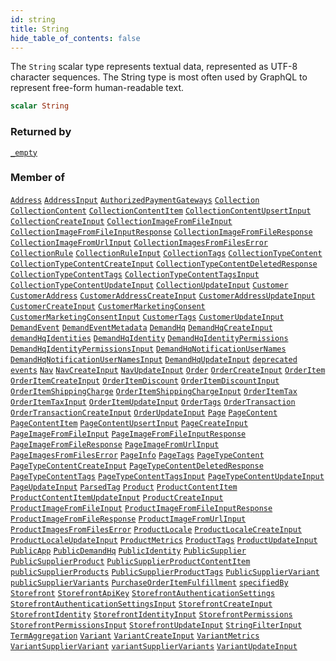 ```yaml
---
id: string
title: String
hide_table_of_contents: false
---
```








The `String` scalar type represents textual data, represented as UTF-8 character sequences. The String type is most often used by GraphQL to represent free-form human-readable text.

```graphql
scalar String
```




### Returned by

[`_empty`](/demand/api/graphql-admin/reference/queries/empty)  <Badge class="secondary" text="query"/>

### Member of

[`Address`](/demand/api/graphql-admin/reference/objects/address)  <Badge class="secondary" text="object"/><Bullet />[`AddressInput`](/demand/api/graphql-admin/reference/inputs/address-input)  <Badge class="secondary" text="input"/><Bullet />[`AuthorizedPaymentGateways`](/demand/api/graphql-admin/reference/objects/authorized-payment-gateways)  <Badge class="secondary" text="object"/><Bullet />[`Collection`](/demand/api/graphql-admin/reference/objects/collection)  <Badge class="secondary" text="object"/><Bullet />[`CollectionContent`](/demand/api/graphql-admin/reference/objects/collection-content)  <Badge class="secondary" text="object"/><Bullet />[`CollectionContentItem`](/demand/api/graphql-admin/reference/objects/collection-content-item)  <Badge class="secondary" text="object"/><Bullet />[`CollectionContentUpsertInput`](/demand/api/graphql-admin/reference/inputs/collection-content-upsert-input)  <Badge class="secondary" text="input"/><Bullet />[`CollectionCreateInput`](/demand/api/graphql-admin/reference/inputs/collection-create-input)  <Badge class="secondary" text="input"/><Bullet />[`CollectionImageFromFileInput`](/demand/api/graphql-admin/reference/inputs/collection-image-from-file-input)  <Badge class="secondary" text="input"/><Bullet />[`CollectionImageFromFileInputResponse`](/demand/api/graphql-admin/reference/objects/collection-image-from-file-input-response)  <Badge class="secondary" text="object"/><Bullet />[`CollectionImageFromFileResponse`](/demand/api/graphql-admin/reference/objects/collection-image-from-file-response)  <Badge class="secondary" text="object"/><Bullet />[`CollectionImageFromUrlInput`](/demand/api/graphql-admin/reference/inputs/collection-image-from-url-input)  <Badge class="secondary" text="input"/><Bullet />[`CollectionImagesFromFilesError`](/demand/api/graphql-admin/reference/objects/collection-images-from-files-error)  <Badge class="secondary" text="object"/><Bullet />[`CollectionRule`](/demand/api/graphql-admin/reference/objects/collection-rule)  <Badge class="secondary" text="object"/><Bullet />[`CollectionRuleInput`](/demand/api/graphql-admin/reference/inputs/collection-rule-input)  <Badge class="secondary" text="input"/><Bullet />[`CollectionTags`](/demand/api/graphql-admin/reference/objects/collection-tags)  <Badge class="secondary" text="object"/><Bullet />[`CollectionTypeContent`](/demand/api/graphql-admin/reference/objects/collection-type-content)  <Badge class="secondary" text="object"/><Bullet />[`CollectionTypeContentCreateInput`](/demand/api/graphql-admin/reference/inputs/collection-type-content-create-input)  <Badge class="secondary" text="input"/><Bullet />[`CollectionTypeContentDeletedResponse`](/demand/api/graphql-admin/reference/objects/collection-type-content-deleted-response)  <Badge class="secondary" text="object"/><Bullet />[`CollectionTypeContentTags`](/demand/api/graphql-admin/reference/objects/collection-type-content-tags)  <Badge class="secondary" text="object"/><Bullet />[`CollectionTypeContentTagsInput`](/demand/api/graphql-admin/reference/inputs/collection-type-content-tags-input)  <Badge class="secondary" text="input"/><Bullet />[`CollectionTypeContentUpdateInput`](/demand/api/graphql-admin/reference/inputs/collection-type-content-update-input)  <Badge class="secondary" text="input"/><Bullet />[`CollectionUpdateInput`](/demand/api/graphql-admin/reference/inputs/collection-update-input)  <Badge class="secondary" text="input"/><Bullet />[`Customer`](/demand/api/graphql-admin/reference/objects/customer)  <Badge class="secondary" text="object"/><Bullet />[`CustomerAddress`](/demand/api/graphql-admin/reference/objects/customer-address)  <Badge class="secondary" text="object"/><Bullet />[`CustomerAddressCreateInput`](/demand/api/graphql-admin/reference/inputs/customer-address-create-input)  <Badge class="secondary" text="input"/><Bullet />[`CustomerAddressUpdateInput`](/demand/api/graphql-admin/reference/inputs/customer-address-update-input)  <Badge class="secondary" text="input"/><Bullet />[`CustomerCreateInput`](/demand/api/graphql-admin/reference/inputs/customer-create-input)  <Badge class="secondary" text="input"/><Bullet />[`CustomerMarketingConsent`](/demand/api/graphql-admin/reference/objects/customer-marketing-consent)  <Badge class="secondary" text="object"/><Bullet />[`CustomerMarketingConsentInput`](/demand/api/graphql-admin/reference/inputs/customer-marketing-consent-input)  <Badge class="secondary" text="input"/><Bullet />[`CustomerTags`](/demand/api/graphql-admin/reference/objects/customer-tags)  <Badge class="secondary" text="object"/><Bullet />[`CustomerUpdateInput`](/demand/api/graphql-admin/reference/inputs/customer-update-input)  <Badge class="secondary" text="input"/><Bullet />[`DemandEvent`](/demand/api/graphql-admin/reference/objects/demand-event)  <Badge class="secondary" text="object"/><Bullet />[`DemandEventMetadata`](/demand/api/graphql-admin/reference/objects/demand-event-metadata)  <Badge class="secondary" text="object"/><Bullet />[`DemandHq`](/demand/api/graphql-admin/reference/objects/demand-hq)  <Badge class="secondary" text="object"/><Bullet />[`DemandHqCreateInput`](/demand/api/graphql-admin/reference/inputs/demand-hq-create-input)  <Badge class="secondary" text="input"/><Bullet />[`demandHqIdentities`](/demand/api/graphql-admin/reference/queries/demand-hq-identities)  <Badge class="secondary" text="query"/><Bullet />[`DemandHqIdentity`](/demand/api/graphql-admin/reference/objects/demand-hq-identity)  <Badge class="secondary" text="object"/><Bullet />[`DemandHqIdentityPermissions`](/demand/api/graphql-admin/reference/objects/demand-hq-identity-permissions)  <Badge class="secondary" text="object"/><Bullet />[`DemandHqIdentityPermissionsInput`](/demand/api/graphql-admin/reference/inputs/demand-hq-identity-permissions-input)  <Badge class="secondary" text="input"/><Bullet />[`DemandHqNotificationUserNames`](/demand/api/graphql-admin/reference/objects/demand-hq-notification-user-names)  <Badge class="secondary" text="object"/><Bullet />[`DemandHqNotificationUserNamesInput`](/demand/api/graphql-admin/reference/inputs/demand-hq-notification-user-names-input)  <Badge class="secondary" text="input"/><Bullet />[`DemandHqUpdateInput`](/demand/api/graphql-admin/reference/inputs/demand-hq-update-input)  <Badge class="secondary" text="input"/><Bullet />[`deprecated`](/demand/api/graphql-admin/reference/directives/deprecated)  <Badge class="secondary" text="directive"/><Bullet />[`events`](/demand/api/graphql-admin/reference/queries/events)  <Badge class="secondary" text="query"/><Bullet />[`Nav`](/demand/api/graphql-admin/reference/objects/nav)  <Badge class="secondary" text="object"/><Bullet />[`NavCreateInput`](/demand/api/graphql-admin/reference/inputs/nav-create-input)  <Badge class="secondary" text="input"/><Bullet />[`NavUpdateInput`](/demand/api/graphql-admin/reference/inputs/nav-update-input)  <Badge class="secondary" text="input"/><Bullet />[`Order`](/demand/api/graphql-admin/reference/objects/order)  <Badge class="secondary" text="object"/><Bullet />[`OrderCreateInput`](/demand/api/graphql-admin/reference/inputs/order-create-input)  <Badge class="secondary" text="input"/><Bullet />[`OrderItem`](/demand/api/graphql-admin/reference/objects/order-item)  <Badge class="secondary" text="object"/><Bullet />[`OrderItemCreateInput`](/demand/api/graphql-admin/reference/inputs/order-item-create-input)  <Badge class="secondary" text="input"/><Bullet />[`OrderItemDiscount`](/demand/api/graphql-admin/reference/objects/order-item-discount)  <Badge class="secondary" text="object"/><Bullet />[`OrderItemDiscountInput`](/demand/api/graphql-admin/reference/inputs/order-item-discount-input)  <Badge class="secondary" text="input"/><Bullet />[`OrderItemShippingCharge`](/demand/api/graphql-admin/reference/objects/order-item-shipping-charge)  <Badge class="secondary" text="object"/><Bullet />[`OrderItemShippingChargeInput`](/demand/api/graphql-admin/reference/inputs/order-item-shipping-charge-input)  <Badge class="secondary" text="input"/><Bullet />[`OrderItemTax`](/demand/api/graphql-admin/reference/objects/order-item-tax)  <Badge class="secondary" text="object"/><Bullet />[`OrderItemTaxInput`](/demand/api/graphql-admin/reference/inputs/order-item-tax-input)  <Badge class="secondary" text="input"/><Bullet />[`OrderItemUpdateInput`](/demand/api/graphql-admin/reference/inputs/order-item-update-input)  <Badge class="secondary" text="input"/><Bullet />[`OrderTags`](/demand/api/graphql-admin/reference/objects/order-tags)  <Badge class="secondary" text="object"/><Bullet />[`OrderTransaction`](/demand/api/graphql-admin/reference/objects/order-transaction)  <Badge class="secondary" text="object"/><Bullet />[`OrderTransactionCreateInput`](/demand/api/graphql-admin/reference/inputs/order-transaction-create-input)  <Badge class="secondary" text="input"/><Bullet />[`OrderUpdateInput`](/demand/api/graphql-admin/reference/inputs/order-update-input)  <Badge class="secondary" text="input"/><Bullet />[`Page`](/demand/api/graphql-admin/reference/objects/page)  <Badge class="secondary" text="object"/><Bullet />[`PageContent`](/demand/api/graphql-admin/reference/objects/page-content)  <Badge class="secondary" text="object"/><Bullet />[`PageContentItem`](/demand/api/graphql-admin/reference/objects/page-content-item)  <Badge class="secondary" text="object"/><Bullet />[`PageContentUpsertInput`](/demand/api/graphql-admin/reference/inputs/page-content-upsert-input)  <Badge class="secondary" text="input"/><Bullet />[`PageCreateInput`](/demand/api/graphql-admin/reference/inputs/page-create-input)  <Badge class="secondary" text="input"/><Bullet />[`PageImageFromFileInput`](/demand/api/graphql-admin/reference/inputs/page-image-from-file-input)  <Badge class="secondary" text="input"/><Bullet />[`PageImageFromFileInputResponse`](/demand/api/graphql-admin/reference/objects/page-image-from-file-input-response)  <Badge class="secondary" text="object"/><Bullet />[`PageImageFromFileResponse`](/demand/api/graphql-admin/reference/objects/page-image-from-file-response)  <Badge class="secondary" text="object"/><Bullet />[`PageImageFromUrlInput`](/demand/api/graphql-admin/reference/inputs/page-image-from-url-input)  <Badge class="secondary" text="input"/><Bullet />[`PageImagesFromFilesError`](/demand/api/graphql-admin/reference/objects/page-images-from-files-error)  <Badge class="secondary" text="object"/><Bullet />[`PageInfo`](/demand/api/graphql-admin/reference/objects/page-info)  <Badge class="secondary" text="object"/><Bullet />[`PageTags`](/demand/api/graphql-admin/reference/objects/page-tags)  <Badge class="secondary" text="object"/><Bullet />[`PageTypeContent`](/demand/api/graphql-admin/reference/objects/page-type-content)  <Badge class="secondary" text="object"/><Bullet />[`PageTypeContentCreateInput`](/demand/api/graphql-admin/reference/inputs/page-type-content-create-input)  <Badge class="secondary" text="input"/><Bullet />[`PageTypeContentDeletedResponse`](/demand/api/graphql-admin/reference/objects/page-type-content-deleted-response)  <Badge class="secondary" text="object"/><Bullet />[`PageTypeContentTags`](/demand/api/graphql-admin/reference/objects/page-type-content-tags)  <Badge class="secondary" text="object"/><Bullet />[`PageTypeContentTagsInput`](/demand/api/graphql-admin/reference/inputs/page-type-content-tags-input)  <Badge class="secondary" text="input"/><Bullet />[`PageTypeContentUpdateInput`](/demand/api/graphql-admin/reference/inputs/page-type-content-update-input)  <Badge class="secondary" text="input"/><Bullet />[`PageUpdateInput`](/demand/api/graphql-admin/reference/inputs/page-update-input)  <Badge class="secondary" text="input"/><Bullet />[`ParsedTag`](/demand/api/graphql-admin/reference/objects/parsed-tag)  <Badge class="secondary" text="object"/><Bullet />[`Product`](/demand/api/graphql-admin/reference/objects/product)  <Badge class="secondary" text="object"/><Bullet />[`ProductContentItem`](/demand/api/graphql-admin/reference/objects/product-content-item)  <Badge class="secondary" text="object"/><Bullet />[`ProductContentItemUpdateInput`](/demand/api/graphql-admin/reference/inputs/product-content-item-update-input)  <Badge class="secondary" text="input"/><Bullet />[`ProductCreateInput`](/demand/api/graphql-admin/reference/inputs/product-create-input)  <Badge class="secondary" text="input"/><Bullet />[`ProductImageFromFileInput`](/demand/api/graphql-admin/reference/inputs/product-image-from-file-input)  <Badge class="secondary" text="input"/><Bullet />[`ProductImageFromFileInputResponse`](/demand/api/graphql-admin/reference/objects/product-image-from-file-input-response)  <Badge class="secondary" text="object"/><Bullet />[`ProductImageFromFileResponse`](/demand/api/graphql-admin/reference/objects/product-image-from-file-response)  <Badge class="secondary" text="object"/><Bullet />[`ProductImageFromUrlInput`](/demand/api/graphql-admin/reference/inputs/product-image-from-url-input)  <Badge class="secondary" text="input"/><Bullet />[`ProductImagesFromFilesError`](/demand/api/graphql-admin/reference/objects/product-images-from-files-error)  <Badge class="secondary" text="object"/><Bullet />[`ProductLocale`](/demand/api/graphql-admin/reference/objects/product-locale)  <Badge class="secondary" text="object"/><Bullet />[`ProductLocaleCreateInput`](/demand/api/graphql-admin/reference/inputs/product-locale-create-input)  <Badge class="secondary" text="input"/><Bullet />[`ProductLocaleUpdateInput`](/demand/api/graphql-admin/reference/inputs/product-locale-update-input)  <Badge class="secondary" text="input"/><Bullet />[`ProductMetrics`](/demand/api/graphql-admin/reference/objects/product-metrics)  <Badge class="secondary" text="object"/><Bullet />[`ProductTags`](/demand/api/graphql-admin/reference/objects/product-tags)  <Badge class="secondary" text="object"/><Bullet />[`ProductUpdateInput`](/demand/api/graphql-admin/reference/inputs/product-update-input)  <Badge class="secondary" text="input"/><Bullet />[`PublicApp`](/demand/api/graphql-admin/reference/objects/public-app)  <Badge class="secondary" text="object"/><Bullet />[`PublicDemandHq`](/demand/api/graphql-admin/reference/objects/public-demand-hq)  <Badge class="secondary" text="object"/><Bullet />[`PublicIdentity`](/demand/api/graphql-admin/reference/objects/public-identity)  <Badge class="secondary" text="object"/><Bullet />[`PublicSupplier`](/demand/api/graphql-admin/reference/objects/public-supplier)  <Badge class="secondary" text="object"/><Bullet />[`PublicSupplierProduct`](/demand/api/graphql-admin/reference/objects/public-supplier-product)  <Badge class="secondary" text="object"/><Bullet />[`PublicSupplierProductContentItem`](/demand/api/graphql-admin/reference/objects/public-supplier-product-content-item)  <Badge class="secondary" text="object"/><Bullet />[`publicSupplierProducts`](/demand/api/graphql-admin/reference/queries/public-supplier-products)  <Badge class="secondary" text="query"/><Bullet />[`PublicSupplierProductTags`](/demand/api/graphql-admin/reference/objects/public-supplier-product-tags)  <Badge class="secondary" text="object"/><Bullet />[`PublicSupplierVariant`](/demand/api/graphql-admin/reference/objects/public-supplier-variant)  <Badge class="secondary" text="object"/><Bullet />[`publicSupplierVariants`](/demand/api/graphql-admin/reference/queries/public-supplier-variants)  <Badge class="secondary" text="query"/><Bullet />[`PurchaseOrderItemFulfillment`](/demand/api/graphql-admin/reference/objects/purchase-order-item-fulfillment)  <Badge class="secondary" text="object"/><Bullet />[`specifiedBy`](/demand/api/graphql-admin/reference/directives/specified-by)  <Badge class="secondary" text="directive"/><Bullet />[`Storefront`](/demand/api/graphql-admin/reference/objects/storefront)  <Badge class="secondary" text="object"/><Bullet />[`StorefrontApiKey`](/demand/api/graphql-admin/reference/objects/storefront-api-key)  <Badge class="secondary" text="object"/><Bullet />[`StorefrontAuthenticationSettings`](/demand/api/graphql-admin/reference/objects/storefront-authentication-settings)  <Badge class="secondary" text="object"/><Bullet />[`StorefrontAuthenticationSettingsInput`](/demand/api/graphql-admin/reference/inputs/storefront-authentication-settings-input)  <Badge class="secondary" text="input"/><Bullet />[`StorefrontCreateInput`](/demand/api/graphql-admin/reference/inputs/storefront-create-input)  <Badge class="secondary" text="input"/><Bullet />[`StorefrontIdentity`](/demand/api/graphql-admin/reference/objects/storefront-identity)  <Badge class="secondary" text="object"/><Bullet />[`StorefrontIdentityInput`](/demand/api/graphql-admin/reference/inputs/storefront-identity-input)  <Badge class="secondary" text="input"/><Bullet />[`StorefrontPermissions`](/demand/api/graphql-admin/reference/objects/storefront-permissions)  <Badge class="secondary" text="object"/><Bullet />[`StorefrontPermissionsInput`](/demand/api/graphql-admin/reference/inputs/storefront-permissions-input)  <Badge class="secondary" text="input"/><Bullet />[`StorefrontUpdateInput`](/demand/api/graphql-admin/reference/inputs/storefront-update-input)  <Badge class="secondary" text="input"/><Bullet />[`StringFilterInput`](/demand/api/graphql-admin/reference/inputs/string-filter-input)  <Badge class="secondary" text="input"/><Bullet />[`TermAggregation`](/demand/api/graphql-admin/reference/objects/term-aggregation)  <Badge class="secondary" text="object"/><Bullet />[`Variant`](/demand/api/graphql-admin/reference/objects/variant)  <Badge class="secondary" text="object"/><Bullet />[`VariantCreateInput`](/demand/api/graphql-admin/reference/inputs/variant-create-input)  <Badge class="secondary" text="input"/><Bullet />[`VariantMetrics`](/demand/api/graphql-admin/reference/objects/variant-metrics)  <Badge class="secondary" text="object"/><Bullet />[`VariantSupplierVariant`](/demand/api/graphql-admin/reference/objects/variant-supplier-variant)  <Badge class="secondary" text="object"/><Bullet />[`variantSupplierVariants`](/demand/api/graphql-admin/reference/queries/variant-supplier-variants)  <Badge class="secondary" text="query"/><Bullet />[`VariantUpdateInput`](/demand/api/graphql-admin/reference/inputs/variant-update-input)  <Badge class="secondary" text="input"/>



